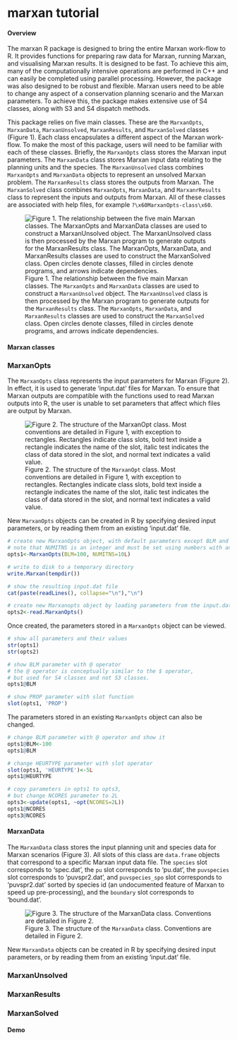 marxan tutorial
============

#### Overview
The marxan R package is designed to bring the entire Marxan work-flow to R. It provides functions for preparing raw data for Marxan, running Marxan, and visualising Marxan results. It is designed to be fast. To achieve this aim, many of the computationally intensive operations are performed in C++ and can easily be completed using parallel processing. However, the package was also designed to be robust and flexible. Marxan users need to be able to change any aspect of a conservation planning scenario and the Marxan parameters. To achieve this, the package makes extensive use of S4 classes, along with S3 and S4 dispatch methods.

This package relies on five main classes. These are the `MarxanOpts`, `MarxanData`, `MarxanUnsolved`, `MarxanResults`, and `MarxanSolved` classes (Figure 1). Each class encapsulates a different aspect of the Marxan work-flow. To make the most of this package, users will need to be familiar with each of these classes. Briefly, the `MarxanOpts` class stores the Marxan input parameters. The `MarxanData` class stores Marxan input data relating to the planning units and the species. The `MarxanUnsolved` class combines `MarxanOpts` and `MarxanData` objects to represent an unsolved Marxan problem. The `MarxanResults` class stores the outputs from Marxan. The `MarxanSolved` class combines `MarxanOpts`, `MarxanData`, and `MarxanrResults` class to represent the inputs and outputs from Marxan. All of these classes are associated with help files, for example `?\x60MarxanOpts-class\x60`. 

![Figure 1. The relationship between the five main Marxan classes. The `MarxanOpts` and `MarxanData` classes are used to construct a `MarxanUnsolved` object. The `MarxanUnsolved` class is then processed by the Marxan program to generate outputs for the `MarxanResults` class. The `MarxanOpts`, `MarxanData`, and `MarxanResults` classes are used to construct the `MarxanSolved` class. Open circles denote classes, filled in circles denote programs, and arrows indicate dependencies.](/vignettes/fig/mainclasses.png)

#### Marxan classes
### MarxanOpts
The `MarxanOpts` class represents the input parameters for Marxan (Figure 2). In effect, it is used to generate 'input.dat' files for Marxan. To ensure that Marxan outputs are compatible with the functions used to read Marxan outputs into R, the user is unable to set parameters that affect which files are output by Marxan.

![Figure 2. The structure of the `MarxanOpt` class. Most conventions are detailed in Figure 1, with exception to rectangles. Rectangles indicate class slots, bold text inside a rectangle indicates the name of the slot, italic test indicates the class of data stored in the slot, and normal text indicates a valid value.](/vignettes/fig/marxanopt.png)

New `MarxanOpts` objects can be created in R by specifying desired input parameters, or by reading them from an existing 'input.dat' file.
```r
# create new MarxanOpts object, with default parameters except BLM and NUMITNS
# note that NUMITNS is an integer and must be set using numbers with an L after them
opts1<-MarxanOpts(BLM=100, NUMITNS=10L)

# write to disk to a temporary directory
write.Marxan(tempdir())

# show the resulting input.dat file
cat(paste(readLines(), collapse="\n"),"\n")

# create new Marxanopts object by loading parameters from the input.dat
opts2<-read.MarxanOpts()
```

Once created, the parameters stored in a `MarxanOpts` object can be viewed.
```r
# show all parameters and their values
str(opts1)
str(opts2)

# show BLM parameter with @ operator
# the @ operator is conceptually similar to the $ operator,
# but used for S4 classes and not S3 classes.
opts1@BLM

# show PROP parameter with slot function
slot(opts1, 'PROP')
```

The parameters stored in an existing `MarxanOpts` object can also be changed.
```r
# change BLM parameter with @ operator and show it
opts1@BLM<-100
opts1@BLM

# change HEURTYPE parameter with slot operator
slot(opts1, 'HEURTYPE')<-5L
opts1@HEURTYPE

# copy parameters in opts1 to opts3, 
# but change NCORES parameter to 2L
opts3<-update(opts1, ~opt(NCORES=2L))
opts1@NCORES
opts3@NCORES
```

#### MarxanData
The `MarxanData` class stores the input planning unit and species data for Marxan scenarios (Figure 3). All slots of this class are `data.frame` objects that correspond to a specific Marxan input data file. The `species` slot corresponds to 'spec.dat', the `pu` slot corresponds to 'pu.dat', the `puvspecies` slot corresponds to 'puvspr2.dat', and `puvspecies_spo` slot corresponds to  'puvspr2.dat' sorted by species id (an undocumented feature of Marxan to speed up pre-processing), and the `boundary` slot corresponds to 'bound.dat'.

![Figure 3. The structure of the `MarxanData` class. Conventions are detailed in Figure 2. ](/vignettes/fig/marxanopt.png)

New `MarxanData` objects can be created in R by specifying desired input parameters, or by reading them from an existing 'input.dat' file.


### MarxanUnsolved 


### MarxanResults


### MarxanSolved


#### Demo



<!--
%\VignetteEngine{knitr::knitr}
%\VignetteIndexEntry{marxan R package tutorial}
-->

